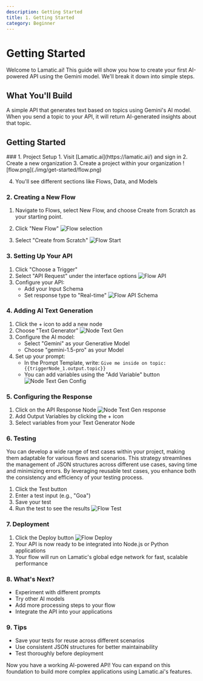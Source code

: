 ```yaml
---
description: Getting Started
title: 1. Getting Started
category: Beginner
---
```


# Getting Started

Welcome to Lamatic.ai! This guide will show you how to create your first AI-powered API using the Gemini model. We'll break it down into simple steps.

## What You'll Build
A simple API that generates text based on topics using Gemini's AI model. When you send a topic to your API, it will return AI-generated insights about that topic.

## Getting Started

<Steps>
### 1. Project Setup
1. Visit [Lamatic.ai](https://lamatic.ai/) and sign in
2. Create a new organization
3. Create a project within your organization
   ![flow.png](./img/get-started/flow.png)

4. You'll see different sections like Flows, Data, and Models

### 2. Creating a New Flow
1. Navigate to Flows, select New Flow, and choose Create from Scratch as your starting point.

2. Click "New Flow"
![Flow selection](./img/get-started/flow-selection.png)
3. Select "Create from Scratch"
![Flow Start](./img/get-started/flow-start.png)

### 3. Setting Up Your API
1. Click "Choose a Trigger"
2. Select "API Request" under the interface options
   ![Flow API](./img/get-started/flow-api.png)
3. Configure your API:
   - Add your Input Schema
   - Set response type to "Real-time"
   ![Flow API Schema](./img/get-started/flow-api-schema.png)

### 4. Adding AI Text Generation
1. Click the + icon to add a new node
2. Choose "Text Generator"
   ![Node Text Gen](./img/get-started/node-text-gen.png)
3. Configure the AI model:
   - Select "Gemini" as your Generative Model
   - Choose "gemini-1.5-pro" as your Model
4. Set up your prompt:
   - In the Prompt Template, write: `Give me inside on topic: {{triggerNode_1.output.topic}}`
   - You can add variables using the "Add Variable" button
   ![Node Text Gen Config](./img/get-started/node-text-gen-config.png)

### 5. Configuring the Response
1. Click on the API Response Node
![Node Text Gen response](./img/get-started/node-text-gen-response.png)
2. Add Output Variables by clicking the + icon
3. Select variables from your Text Generator Node

### 6. Testing
You can develop a wide range of test cases within your project, making them adaptable for various flows and scenarios. This strategy streamlines the management of JSON structures across different use cases, saving time and minimizing errors. By leveraging reusable test cases, you enhance both the consistency and efficiency of your testing process.

1. Click the Test button
2. Enter a test input (e.g., "Goa")
3. Save your test
4. Run the test to see the results
![Flow Test](./img/get-started/flow-test-1.png)

### 7. Deployment
1. Click the Deploy button
![Flow Deploy](./img/get-started/deploy.png)
2. Your API is now ready to be integrated into Node.js or Python applications
3. Your flow will run on Lamatic's global edge network for fast, scalable performance

### 8. What's Next?
- Experiment with different prompts
- Try other AI models
- Add more processing steps to your flow
- Integrate the API into your applications


### 9. Tips
- Save your tests for reuse across different scenarios
- Use consistent JSON structures for better maintainability
- Test thoroughly before deployment
</Steps>


Now you have a working AI-powered API! You can expand on this foundation to build more complex applications using Lamatic.ai's features.












